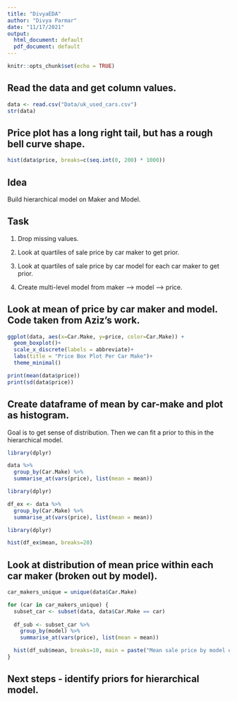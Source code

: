 ```yaml
---
title: "DivyaEDA"
author: "Divya Parmar"
date: "11/17/2021"
output:
  html_document: default
  pdf_document: default
---
```


```r
knitr::opts_chunk$set(echo = TRUE)
```

## Read the data and get column values.

```r
data <- read.csv("Data/uk_used_cars.csv")
str(data)
```

## Price plot has a long right tail, but has a rough bell curve shape.

```r
hist(data$price, breaks=c(seq.int(0, 200) * 1000))
```

## Idea 

Build hierarchical model on Maker and Model.

## Task

1. Drop missing values.

2. Look at quartiles of sale price by car maker to get prior.

3. Look at quartiles of sale price by car model for each car maker to get prior.

4. Create multi-level model from maker --> model --> price. 

## Look at mean of price by car maker and model. Code taken from Aziz's work. 

```r
ggplot(data, aes(x=Car.Make, y=price, color=Car.Make)) +
  geom_boxplot()+
  scale_x_discrete(labels = abbreviate)+
  labs(title = "Price Box Plot Per Car Make")+
  theme_minimal()

print(mean(data$price))
print(sd(data$price))
```
## Create dataframe of mean by car-make and plot as histogram.

Goal is to get sense of distribution. Then we can fit a prior to this in the hierarchical model.

```r
library(dplyr)

data %>% 
  group_by(Car.Make) %>%
  summarise_at(vars(price), list(mean = mean))
```

```r
library(dplyr)

df_ex <- data %>% 
  group_by(Car.Make) %>%
  summarise_at(vars(price), list(mean = mean))
```

```r
library(dplyr)

hist(df_ex$mean, breaks=20)
```

## Look at distribution of mean price within each car maker (broken out by model).

```r

car_makers_unique = unique(data$Car.Make)

for (car in car_makers_unique) {
  subset_car <- subset(data, data$Car.Make == car)
  
  df_sub <- subset_car %>%
    group_by(model) %>%
    summarise_at(vars(price), list(mean = mean))

  hist(df_sub$mean, breaks=10, main = paste("Mean sale price by model of", car))  
}

```


## Next steps - identify priors for hierarchical model.